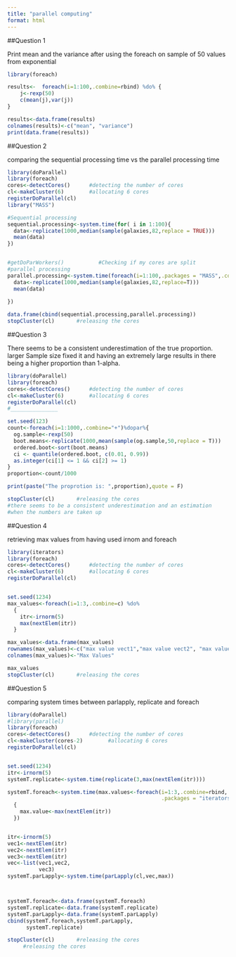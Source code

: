 ```yaml
---
title: "parallel computing"
format: html
---
```


##Question 1

Print mean and the variance after using the foreach on sample of 50 values from exponential

```r
library(foreach)

results<-  foreach(i=1:100,.combine=rbind) %do% {
    j<-rexp(50)
    c(mean(j),var(j))
}

results<-data.frame(results)
colnames(results)<-c("mean", "variance")
print(data.frame(results))
```

##Question 2

comparing the sequential processing time vs the parallel processing time

```r
library(doParallel)
library(foreach)
cores<-detectCores()      #detecting the number of cores
cl<-makeCluster(6)        #allocating 6 cores
registerDoParallel(cl)
library("MASS")

#Sequential processing
sequential.processing<-system.time(for( i in 1:100){
  data<-replicate(1000,median(sample(galaxies,82,replace = TRUE)))
  mean(data)
})


#getDoParWorkers()           #Checking if my cores are split
#parallel processing
parallel.processing<-system.time(foreach(i=1:100,.packages = "MASS",.combine=rbind)%dopar%{
  data<-replicate(1000,median(sample(galaxies,82,replace=T)))
  mean(data)
  
})

data.frame(cbind(sequential.processing,parallel.processing))
stopCluster(cl)       #releasing the cores
```

##Question 3

There seems to be a consistent underestimation of the true proportion. larger Sample size fixed it and having an extremely large results in there being a higher proportion than 1-alpha.

```r
library(doParallel)
library(foreach)
cores<-detectCores()      #detecting the number of cores
cl<-makeCluster(6)        #allocating 6 cores
registerDoParallel(cl)
#_______________

set.seed(123)
count<-foreach(i=1:1000,.combine="+")%dopar%{
  og.sample<-rexp(50)
  boot.means<-replicate(1000,mean(sample(og.sample,50,replace = T)))
  ordered.boot<-sort(boot.means)
  ci <- quantile(ordered.boot, c(0.01, 0.99))
  as.integer(ci[1] <= 1 && ci[2] >= 1)
}
proportion<-count/1000

print(paste("The proprotion is: ",proportion),quote = F)

stopCluster(cl)       #releasing the cores
#there seems to be a consistent underestimation and an estimation 
#when the numbers are taken up
```

##Question 4

retrieving max values from having used irnom and foreach

```r
library(iterators)
library(foreach)
cores<-detectCores()      #detecting the number of cores
cl<-makeCluster(6)        #allocating 6 cores
registerDoParallel(cl)


set.seed(1234)
max_values<-foreach(i=1:3,.combine=c) %do%
  {
    itr<-irnorm(5)
    max(nextElem(itr))
  }

max_values<-data.frame(max_values)
rownames(max_values)<-c("max value vect1","max value vect2", "max value vect3")
colnames(max_values)<-"Max Values"

max_values
stopCluster(cl)       #releasing the cores
```

##Question 5

comparing system times between parlapply, replicate and foreach

```r
library(doParallel)
#library(parallel)
library(foreach)
cores<-detectCores()      #detecting the number of cores
cl<-makeCluster(cores-2)        #allocating 6 cores
registerDoParallel(cl)


set.seed(1234)
itr<-irnorm(5)
systemT.replicate<-system.time(replicate(3,max(nextElem(itr))))

systemT.foreach<-system.time(max.values<-foreach(i=1:3,.combine=rbind,
                                                 .packages = "iterators") %dopar%
  {
    max.value<-max(nextElem(itr))
  }) 


itr<-irnorm(5)
vec1<-nextElem(itr)
vec2<-nextElem(itr)
vec3<-nextElem(itr)
vec<-list(vec1,vec2,
          vec3)
systemT.parLapply<-system.time(parLapply(cl,vec,max))



systemT.foreach<-data.frame(systemT.foreach)
systemT.replicate<-data.frame(systemT.replicate)
systemT.parLapply<-data.frame(systemT.parLapply)
cbind(systemT.foreach,systemT.parLapply,
      systemT.replicate)

stopCluster(cl)       #releasing the cores
     #releasing the cores
```
